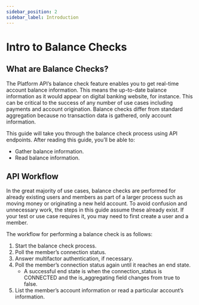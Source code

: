 ```yaml
---
sidebar_position: 2
sidebar_label: Introduction
---
```


# Intro to Balance Checks

## What are Balance Checks?

The Platform API’s balance check feature enables you to get real-time account balance information. This means the up-to-date balance information as it would appear on digital banking website, for instance. This can be critical to the success of any number of use cases including payments and account origination. Balance checks differ from standard aggregation because no transaction data is gathered, only account information.

This guide will take you through the balance check process using API endpoints. After reading this guide, you’ll be able to:

* Gather balance information.
* Read balance information.

## API Workflow

<Admonition type="info">
In the great majority of use cases, balance checks are performed for already existing users and members as part of a larger process such as moving money or originating a new held account. To avoid confusion and unnecessary work, the steps in this guide assume these already exist. If your test or use case requires it, you may need to first create a user and a member.
</Admonition>

The workflow for performing a balance check is as follows:

1. Start the balance check process.
1. Poll the member’s connection status.
1. Answer multifactor authentication, if necessary.
1. Poll the member’s connection status again until it reaches an end state.
    * A successful end state is when the connection_status is CONNECTED and the is_aggregating field changes from true to false.
1. List the member’s account information or read a particular account’s information.



